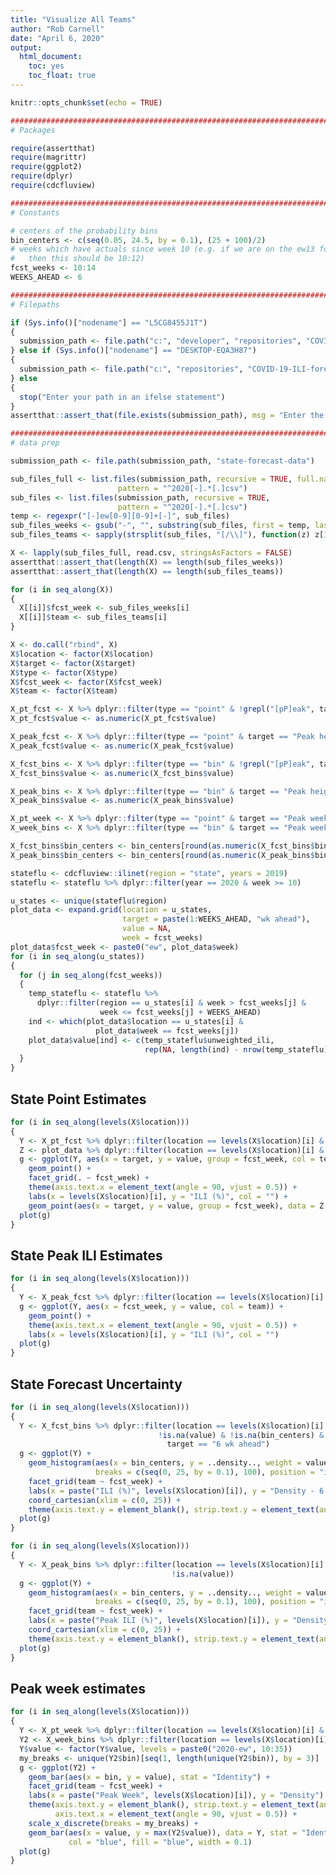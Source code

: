 ---
title: "Visualize All Teams"
author: "Rob Carnell"
date: "April 6, 2020"
output: 
  html_document: 
    toc: yes
    toc_float: true
---

```{r setup, include=FALSE}
knitr::opts_chunk$set(echo = TRUE)

################################################################################
# Packages

require(assertthat)
require(magrittr)
require(ggplot2)
require(dplyr)
require(cdcfluview)

################################################################################
# Constants

# centers of the probability bins
bin_centers <- c(seq(0.05, 24.5, by = 0.1), (25 + 100)/2)
# weeks which have actuals since week 10 (e.g. if we are on the ew13 forecast
#   then this should be 10:12)
fcst_weeks <- 10:14
WEEKS_AHEAD <- 6

################################################################################
# Filepaths

if (Sys.info()["nodename"] == "L5CG8455J1T")
{
  submission_path <- file.path("c:", "developer", "repositories", "COVID-19-ILI-forecasting-submissions")
} else if (Sys.info()["nodename"] == "DESKTOP-EQA3H87")
{
  submission_path <- file.path("c:", "repositories", "COVID-19-ILI-forecasting-submissions-bc")
} else
{
  stop("Enter your path in an ifelse statement")
}
assertthat::assert_that(file.exists(submission_path), msg = "Enter the path to your repo checkout")

################################################################################
# data prep

submission_path <- file.path(submission_path, "state-forecast-data")

sub_files_full <- list.files(submission_path, recursive = TRUE, full.names = TRUE,
                        pattern = "^2020[-].*[.]csv")
sub_files <- list.files(submission_path, recursive = TRUE, 
                        pattern = "^2020[-].*[.]csv")
temp <- regexpr("[-]ew[0-9][0-9]+[-]", sub_files)
sub_files_weeks <- gsub("-", "", substring(sub_files, first = temp, last = temp + attr(temp, "match.length") - 1))
sub_files_teams <- sapply(strsplit(sub_files, "[/\\]"), function(z) z[1], USE.NAMES = FALSE)

X <- lapply(sub_files_full, read.csv, stringsAsFactors = FALSE)
assertthat::assert_that(length(X) == length(sub_files_weeks))
assertthat::assert_that(length(X) == length(sub_files_teams))

for (i in seq_along(X))
{
  X[[i]]$fcst_week <- sub_files_weeks[i]
  X[[i]]$team <- sub_files_teams[i]
}

X <- do.call("rbind", X)
X$location <- factor(X$location)
X$target <- factor(X$target)
X$type <- factor(X$type)
X$fcst_week <- factor(X$fcst_week)
X$team <- factor(X$team)

X_pt_fcst <- X %>% dplyr::filter(type == "point" & !grepl("[pP]eak", target))
X_pt_fcst$value <- as.numeric(X_pt_fcst$value)

X_peak_fcst <- X %>% dplyr::filter(type == "point" & target == "Peak height")
X_peak_fcst$value <- as.numeric(X_peak_fcst$value)

X_fcst_bins <- X %>% dplyr::filter(type == "bin" & !grepl("[pP]eak", target))
X_fcst_bins$value <- as.numeric(X_fcst_bins$value)

X_peak_bins <- X %>% dplyr::filter(type == "bin" & target == "Peak height")
X_peak_bins$value <- as.numeric(X_peak_bins$value)

X_pt_week <- X %>% dplyr::filter(type == "point" & target == "Peak week")
X_week_bins <- X %>% dplyr::filter(type == "bin" & target == "Peak week")

X_fcst_bins$bin_centers <- bin_centers[round(as.numeric(X_fcst_bins$bin) / 0.1, 0) + 1]
X_peak_bins$bin_centers <- bin_centers[round(as.numeric(X_peak_bins$bin) / 0.1, 0) + 1]

stateflu <- cdcfluview::ilinet(region = "state", years = 2019)
stateflu <- stateflu %>% dplyr::filter(year == 2020 & week >= 10)

u_states <- unique(stateflu$region)
plot_data <- expand.grid(location = u_states,
                         target = paste(1:WEEKS_AHEAD, "wk ahead"),
                         value = NA,
                         week = fcst_weeks)
plot_data$fcst_week <- paste0("ew", plot_data$week)
for (i in seq_along(u_states))
{
  for (j in seq_along(fcst_weeks))
  {
    temp_stateflu <- stateflu %>% 
      dplyr::filter(region == u_states[i] & week > fcst_weeks[j] &
                    week <= fcst_weeks[j] + WEEKS_AHEAD)
    ind <- which(plot_data$location == u_states[i] &
                   plot_data$week == fcst_weeks[j])
    plot_data$value[ind] <- c(temp_stateflu$unweighted_ili, 
                              rep(NA, length(ind) - nrow(temp_stateflu)))
  }
}

```

## State Point Estimates

```{r state_point, echo=FALSE}
for (i in seq_along(levels(X$location)))
{
  Y <- X_pt_fcst %>% dplyr::filter(location == levels(X$location)[i] & !is.na(value))
  Z <- plot_data %>% dplyr::filter(location == levels(X$location)[i] & !is.na(value))
  g <- ggplot(Y, aes(x = target, y = value, group = fcst_week, col = team)) +
    geom_point() +
    facet_grid(. ~ fcst_week) +
    theme(axis.text.x = element_text(angle = 90, vjust = 0.5)) +
    labs(x = levels(X$location)[i], y = "ILI (%)", col = "") +
    geom_point(aes(x = target, y = value, group = fcst_week), data = Z, col = "black")
  plot(g)
}
```

## State Peak ILI Estimates

```{r state_peak, echo=FALSE}
for (i in seq_along(levels(X$location)))
{
  Y <- X_peak_fcst %>% dplyr::filter(location == levels(X$location)[i] & !is.na(value))
  g <- ggplot(Y, aes(x = fcst_week, y = value, col = team)) +
    geom_point() +
    theme(axis.text.x = element_text(angle = 90, vjust = 0.5)) +
    labs(x = levels(X$location)[i], y = "ILI (%)", col = "")
  plot(g)
}
```

## State Forecast Uncertainty

```{r state_forecast_unc, echo=FALSE}
for (i in seq_along(levels(X$location)))
{
  Y <- X_fcst_bins %>% dplyr::filter(location == levels(X$location)[i] & 
                                 !is.na(value) & !is.na(bin_centers) & 
                                   target == "6 wk ahead")
  g <- ggplot(Y) +
    geom_histogram(aes(x = bin_centers, y = ..density.., weight = value), 
                   breaks = c(seq(0, 25, by = 0.1), 100), position = "identity") +
    facet_grid(team ~ fcst_week) +
    labs(x = paste("ILI (%)", levels(X$location)[i]), y = "Density - 6 wk ahead") +
    coord_cartesian(xlim = c(0, 25)) +
    theme(axis.text.y = element_blank(), strip.text.y = element_text(angle = 0))
  plot(g)
}
```

```{r state_forecast_peak_unc, echo=FALSE}
for (i in seq_along(levels(X$location)))
{
  Y <- X_peak_bins %>% dplyr::filter(location == levels(X$location)[i] & 
                                    !is.na(value))
  g <- ggplot(Y) +
    geom_histogram(aes(x = bin_centers, y = ..density.., weight = value), 
                   breaks = c(seq(0, 25, by = 0.1), 100), position = "identity") +
    facet_grid(team ~ fcst_week) +
    labs(x = paste("Peak ILI (%)", levels(X$location)[i]), y = "Density") +
    coord_cartesian(xlim = c(0, 25)) +
    theme(axis.text.y = element_blank(), strip.text.y = element_text(angle = 0))
  plot(g)
}
```

## Peak week estimates

```{r state_peak_week, echo=FALSE}
for (i in seq_along(levels(X$location)))
{
  Y <- X_pt_week %>% dplyr::filter(location == levels(X$location)[i] & !is.na(value))
  Y2 <- X_week_bins %>% dplyr::filter(location == levels(X$location)[i] & !is.na(value))
  Y$value <- factor(Y$value, levels = paste0("2020-ew", 10:35))
  my_breaks <- unique(Y2$bin)[seq(1, length(unique(Y2$bin)), by = 3)]
  g <- ggplot(Y2) +
    geom_bar(aes(x = bin, y = value), stat = "Identity") +
    facet_grid(team ~ fcst_week) +
    labs(x = paste("Peak Week", levels(X$location)[i]), y = "Density") +
    theme(axis.text.y = element_blank(), strip.text.y = element_text(angle = 0), 
          axis.text.x = element_text(angle = 90, vjust = 0.5)) +
    scale_x_discrete(breaks = my_breaks) +
    geom_bar(aes(x = value, y = max(Y2$value)), data = Y, stat = "Identity", 
             col = "blue", fill = "blue", width = 0.1)
  plot(g)
}
```



